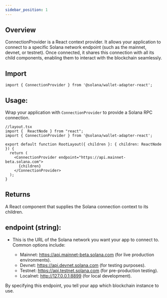 ```yaml
---
sidebar_position: 1
---
```


## Overview
ConnectionProvider is a React context provider. It allows your application to connect to a specific Solana network endpoint (such as the mainnet, devnet, or testnet). Once connected, it shares this connection with all its child components, enabling them to interact with the blockchain seamlessly.

## Import

```tsx
import { ConnectionProvider } from '@solana/wallet-adapter-react';
```

## **Usage:**

Wrap your application with `ConnectionProvider` to provide a Solana RPC connection.

```tsx
//layout.tsx
import {  ReactNode } from "react";
import { ConnectionProvider } from '@solana/wallet-adapter-react';

export default function RootLayout({ children }: { children: ReactNode }) {
  return (
    <ConnectionProvider endpoint="https://api.mainnet-beta.solana.com">
      {children}
    </ConnectionProvider>
  );
}
```

## Returns
A React component that supplies the Solana connection context to its children.


##  endpoint (string):
- This is the URL of the Solana network you want your app to connect to. Common options include:

  - Mainnet: https://api.mainnet-beta.solana.com (for live production environments).
  - Devnet: https://api.devnet.solana.com (for testing purposes).
  - Testnet: https://api.testnet.solana.com (for pre-production testing).
  - Localnet: http://127.0.0.1:8899 (for local development).

By specifying this endpoint, you tell your app which blockchain instance to use.
